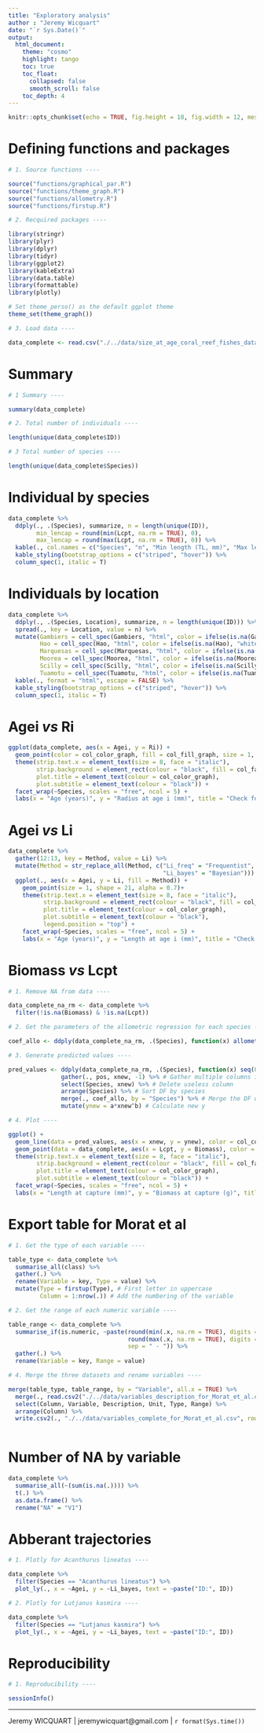 ```yaml
---
title: "Exploratory analysis"
author : "Jeremy Wicquart"
date: "`r Sys.Date()`"
output: 
  html_document:
    theme: "cosmo"
    highlight: tango
    toc: true
    toc_float:
      collapsed: false
      smooth_scroll: false
    toc_depth: 4
---
```


```r

knitr::opts_chunk$set(echo = TRUE, fig.height = 18, fig.width = 12, message = FALSE, warning = FALSE, fig.align = "center")

```

# Defining functions and packages

```r

# 1. Source functions ----

source("functions/graphical_par.R")
source("functions/theme_graph.R")
source("functions/allometry.R")
source("functions/firstup.R")

# 2. Recquired packages ----

library(stringr)
library(plyr)
library(dplyr)
library(tidyr)
library(ggplot2)
library(kableExtra)
library(data.table)
library(formattable)
library(plotly)

# Set theme_perso() as the default ggplot theme
theme_set(theme_graph())

# 3. Load data ----

data_complete <- read.csv("./../data/size_at_age_coral_reef_fishes_data_by-species.csv")

```

# Summary

```r

# 1 Summary ----

summary(data_complete)

# 2. Total number of individuals ----

length(unique(data_complete$ID))

# 3 Total number of species ----

length(unique(data_complete$Species))

```

# Individual by species

```r

data_complete %>%
  ddply(., .(Species), summarize, n = length(unique(ID)),
        min_lencap = round(min(Lcpt, na.rm = TRUE), 0),
        max_lencap = round(max(Lcpt, na.rm = TRUE), 0)) %>% 
  kable(., col.names = c("Species", "n", "Min length (TL, mm)", "Max length (TL, mm)")) %>%
  kable_styling(bootstrap_options = c("striped", "hover")) %>%
  column_spec(1, italic = T)

```

# Individuals by location

```r

data_complete %>%
  ddply(., .(Species, Location), summarize, n = length(unique(ID))) %>% 
  spread(., key = Location, value = n) %>% 
  mutate(Gambiers = cell_spec(Gambiers, "html", color = ifelse(is.na(Gambiers), "white", "#446CB3")),
         Hao = cell_spec(Hao, "html", color = ifelse(is.na(Hao), "white", "#446CB3")),
         Marquesas = cell_spec(Marquesas, "html", color = ifelse(is.na(Marquesas), "white", "#446CB3")),
         Moorea = cell_spec(Moorea, "html", color = ifelse(is.na(Moorea), "white", "#446CB3")),
         Scilly = cell_spec(Scilly, "html", color = ifelse(is.na(Scilly), "white", "#446CB3")),
         Tuamotu = cell_spec(Tuamotu, "html", color = ifelse(is.na(Tuamotu), "white", "#446CB3"))) %>% 
  kable(., format = "html", escape = FALSE) %>%
  kable_styling(bootstrap_options = c("striped", "hover")) %>%
  column_spec(1, italic = T)

```

# Agei *vs* Ri

```r

ggplot(data_complete, aes(x = Agei, y = Ri)) +
  geom_point(color = col_color_graph, fill = col_fill_graph, size = 1, shape = 21)+
  theme(strip.text.x = element_text(size = 8, face = "italic"),
        strip.background = element_rect(colour = "black", fill = col_facet, size = 1),
        plot.title = element_text(colour = col_color_graph),
        plot.subtitle = element_text(colour = "black")) +
  facet_wrap(~Species, scales = "free", ncol = 5) +
  labs(x = "Age (years)", y = "Radius at age i (mm)", title = "Check for outliers", subtitle = "agei vs radi")

```

# Agei *vs* Li

```r

data_complete %>% 
  gather(12:13, key = Method, value = Li) %>% 
  mutate(Method = str_replace_all(Method, c("Li_freq" = "Frequentist",
                                            "Li_bayes" = "Bayesian"))) %>% 
  ggplot(., aes(x = Agei, y = Li, fill = Method)) +
    geom_point(size = 1, shape = 21, alpha = 0.7)+
    theme(strip.text.x = element_text(size = 8, face = "italic"),
          strip.background = element_rect(colour = "black", fill = col_facet, size = 1),
          plot.title = element_text(colour = col_color_graph),
          plot.subtitle = element_text(colour = "black"),
          legend.position = "top") +
    facet_wrap(~Species, scales = "free", ncol = 5) +
    labs(x = "Age (years)", y = "Length at age i (mm)", title = "Check for outliers", subtitle = "agei vs li")

```

# Biomass *vs* Lcpt

```r

# 1. Remove NA from data ----

data_complete_na_rm <- data_complete %>% 
  filter(!is.na(Biomass) & !is.na(Lcpt))

# 2. Get the parameters of the allometric regression for each species ----

coef_allo <- ddply(data_complete_na_rm, .(Species), function(x) allometry(data = x, xreg = "Lcpt", yreg = "Biomass", graph = FALSE))

# 3. Generate predicted values ----

pred_values <- ddply(data_complete_na_rm, .(Species), function(x) seq(0, max(x$Lcpt), length.out = 100)) %>% # Create new x
               gather(., pos, xnew, -1) %>% # Gather multiple columns into two columns
               select(Species, xnew) %>% # Delete useless column
               arrange(Species) %>% # Sort DF by species
               merge(., coef_allo, by = "Species") %>% # Merge the DF with parameters of allometric regression
               mutate(ynew = a*xnew^b) # Calculate new y

# 4. Plot ----

ggplot() +
  geom_line(data = pred_values, aes(x = xnew, y = ynew), color = col_color_graph) +
  geom_point(data = data_complete, aes(x = Lcpt, y = Biomass), color = col_color_graph, fill = col_fill_graph, size = 1, shape = 21)+
  theme(strip.text.x = element_text(size = 8, face = "italic"),
        strip.background = element_rect(colour = "black", fill = col_facet, size = 1),
        plot.title = element_text(colour = col_color_graph),
        plot.subtitle = element_text(colour = "black")) +
  facet_wrap(~Species, scales = "free", ncol = 5) +
  labs(x = "Length at capture (mm)", y = "Biomass at capture (g)", title = "Check for outliers", subtitle = "lencap vs biomass")

```

# Export table for Morat et al

```r

# 1. Get the type of each variable ---- 

table_type <- data_complete %>% 
  summarise_all(class) %>% 
  gather(.) %>% 
  rename(Variable = key, Type = value) %>% 
  mutate(Type = firstup(Type), # First letter in uppercase
         Column = 1:nrow(.)) # Add the numbering of the variable

# 2. Get the range of each numeric variable ----

table_range <- data_complete %>% 
  summarise_if(is.numeric, ~paste(round(min(.x, na.rm = TRUE), digits = 3), 
                                  round(max(.x, na.rm = TRUE), digits = 3), 
                                  sep = " - ")) %>% 
  gather(.) %>% 
  rename(Variable = key, Range = value)

# 4. Merge the three datasets and rename variables ----

merge(table_type, table_range, by = "Variable", all.x = TRUE) %>% 
  merge(., read.csv2("./../data/variables_description_for_Morat_et_al.csv"), by = "Variable", all.x = TRUE) %>% 
  select(Column, Variable, Description, Unit, Type, Range) %>% 
  arrange(Column) %>% 
  write.csv2(., "./../data/variables_complete_for_Morat_et_al.csv", row.names = FALSE)
  
```

# Number of NA by variable

```r

data_complete %>%
  summarise_all(~(sum(is.na(.)))) %>% 
  t(.) %>% 
  as.data.frame() %>% 
  rename("NA" = "V1")

```

# Abberant trajectories 

```r

# 1. Plotly for Acanthurus lineatus ---- 

data_complete %>% 
  filter(Species == "Acanthurus lineatus") %>% 
  plot_ly(., x = ~Agei, y = ~Li_bayes, text = ~paste("ID:", ID))

# 2. Plotly for Lutjanus kasmira ---- 

data_complete %>% 
  filter(Species == "Lutjanus kasmira") %>% 
  plot_ly(., x = ~Agei, y = ~Li_bayes, text = ~paste("ID:", ID))

```

# Reproducibility

```r

# 1. Reproducibility ----

sessionInfo()

```

---
Jeremy WICQUART | jeremywicquart@gmail.com | `r format(Sys.time())`